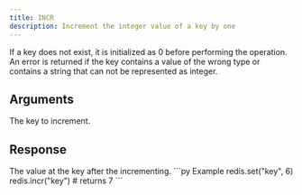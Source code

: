```yaml
---
title: INCR
description: Increment the integer value of a key by one
---
```


If a key does not exist, it is initialized as 0 before performing the operation. An error is returned if the key contains a value of the wrong type or contains a string that can not be represented as integer.

## Arguments

<ParamField body="key" type="str" required>
The key to increment.
</ParamField>


## Response

<ResponseField  type="integer" required>
The value at the key after the incrementing.
</ResponseField>

<RequestExample>
```py Example
redis.set("key", 6)
redis.incr("key")
# returns 7
```
</RequestExample>